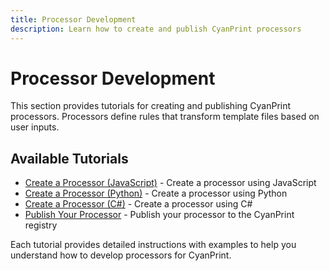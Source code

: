 ```yaml
---
title: Processor Development
description: Learn how to create and publish CyanPrint processors
---
```


# Processor Development

This section provides tutorials for creating and publishing CyanPrint processors. Processors define rules that transform template files based on user inputs.

## Available Tutorials

- [Create a Processor (JavaScript)](/docs/developer/tutorial/processor/javascript) - Create a processor using JavaScript
- [Create a Processor (Python)](/docs/developer/tutorial/processor/python) - Create a processor using Python
- [Create a Processor (C#)](/docs/developer/tutorial/processor/csharp) - Create a processor using C#
- [Publish Your Processor](/docs/developer/tutorial/processor/publish) - Publish your processor to the CyanPrint registry

Each tutorial provides detailed instructions with examples to help you understand how to develop processors for CyanPrint.
